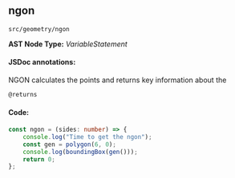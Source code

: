 
<Meta title="src/geometry/ngon" />

## ngon
`src/geometry/ngon`

**AST Node Type:** *VariableStatement*

#### JSDoc annotations:

NGON calculates the points and returns key information about the

```bash
@returns
```

#### Code:

```ts
const ngon = (sides: number) => {
    console.log("Time to get the ngon");
    const gen = polygon(6, 0);
    console.log(boundingBox(gen()));
    return 0;
};

```

